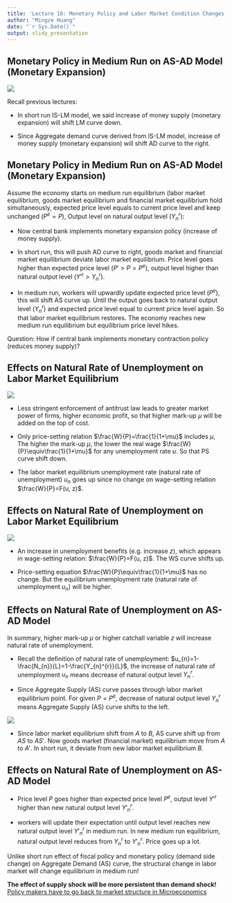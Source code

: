 ```yaml
---
title: 'Lecture 16: Monetary Policy and Labor Market Condition Changes in Medium Run (AS-AD Model)'
author: "Mingze Huang"
date: "`r Sys.Date()`"
output: slidy_presentation
---
```


## Monetary Policy in Medium Run on AS-AD Model (Monetary Expansion)

![](ASADmidmoney.png)

Recall previous lectures:

  - In short run IS-LM model, we said increase of money supply (monetary expansion) will shift LM curve down.
  
  - Since Aggregate demand curve derived from IS-LM model, increase of money supply (monetary expansion) will shift AD curve to the right.
  
## Monetary Policy in Medium Run on AS-AD Model (Monetary Expansion)
  
Assume the economy starts on medium run equilibrium (labor market equilibrium, goods market equilibrium and financial market equilibrium hold simultaneously, expected price level equals to current price level and keep unchanged ($P^{e}=P$), Output level on natural output level ($Y_{n}^{r}$):

  - Now central bank implements monetary expansion policy (increase of money supply).
  
  - In short run, this will push AD curve to right, goods market and financial market equilibrium deviate labor market equilibrium. Price level goes higher than expected price level ($P'>P=P^{e}$), output level higher than natural output level ($Y'^{r}>Y_{n}^{r}$).
  
  - In medium run, workers will upwardly update expected price level ($P^{e}$), this will shift AS curve up. Until the output goes back to natural output level ($Y_{n}^{r}$) and expected price level equal to current price level again. So that labor market equilibrium restores. The economy reaches new medium run equilibrium but equilibrium price level hikes.

Question: How if central bank implements monetary contraction policy (reduces money supply)?

## Effects on Natural Rate of Unemployment on Labor Market Equilibrium

![](effectUn1.png)

  - Less stringent enforcement of antitrust law leads to greater market power of firms, higher economic profit, so that higher mark-up $\mu$ will be added on the top of cost.
  
  - Only price-setting relation $\frac{W}{P}=\frac{1}{1+\mu}$ includes $\mu$, The higher the mark-up $\mu$, the lower the real wage $\frac{W}{P}\equiv\frac{1}{1+\mu}$ for any unemployment rate $u$. So that PS curve shift down.
  
  - The labor market equilibrium unemployment rate (natural rate of unemployment) $u_{n}$ goes up since no change on wage-setting relation $\frac{W}{P}=F(u, z)$.

## Effects on Natural Rate of Unemployment on Labor Market Equilibrium

![](labormarket1.png)

  - An increase in unemployment benefits (e.g. increase $z$), which appears in wage-setting relation: $\frac{W}{P}=F(u, z)$. The WS curve shifts up.
  
  - Price-setting equation $\frac{W}{P}\equiv\frac{1}{1+\mu}$ has no change. But the equilibrium unemployment rate (natural rate of unemployment $u_{n}$) will be higher.

## Effects on Natural Rate of Unemployment on AS-AD Model

In summary, higher mark-up $\mu$ or higher catchall variable $z$ will increase natural rate of unemployment.

  - Recall the definition of natural rate of unemployment: $u_{n}=1-\frac{N_{n}}{L}=1-\frac{Y_{n}^{r}}{L}$, the increase of natural rate of unemployment $u_{n}$ means decrease of natural output level $Y_{n}^{r}$.

  - Since Aggregate Supply (AS) curve passes through labor market equilibrium point. For given $P=P^{e}$, decrease of natural output level $Y_{n}^{r}$ means Aggregate Supply (AS) curve shifts to the left.

![](effectUn3.png)

  - Since labor market equilibrium shift from $A$ to $B$, AS curve shift up from $AS$ to $AS'$. Now goods market (financial market) equilibrium move from $A$ to $A'$. In short run, it deviate from new labor market equilibrium $B$.
  
## Effects on Natural Rate of Unemployment on AS-AD Model

  - Price level $P$ goes higher than expected price level $P^{e}$, output level $Y'^{r}$ higher than new natural output level $Y'^{r}_{n}$.
  
  - workers will update their expectation until output level reaches new natural output level $Y'^{r}_{n}$ in medium run. In new medium run equilibrium, natural output level reduces from $Y_{n}^{r}$ to $Y'^{r}_{n}$. Price goes up a lot.
  
Unlike short run effect of fiscal policy and monetary policy (demand side change) on Aggregate Demand (AS) curve, the structural change in labor market will change equilibrium in medium run!

**The effect of supply shock will be more persistent than demand shock!** [Policy makers have to go back to market structure in Microeconomics](https://mingzehuang.github.io/game.html)

